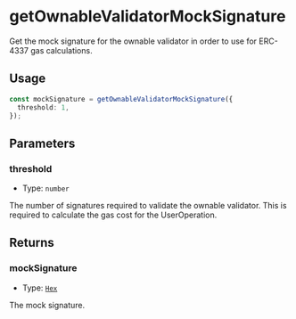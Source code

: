 # getOwnableValidatorMockSignature

Get the mock signature for the ownable validator in order to use for ERC-4337 gas calculations.

## Usage

```typescript copy
const mockSignature = getOwnableValidatorMockSignature({
  threshold: 1,
});
```

## Parameters

### threshold

- Type: `number`

The number of signatures required to validate the ownable validator. This is required to calculate the gas cost for the UserOperation.

## Returns

### mockSignature

- Type: [`Hex`](https://viem.sh/docs/glossary/types#hex)

The mock signature.
